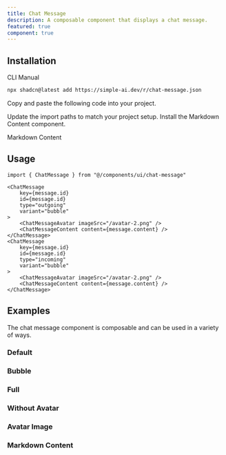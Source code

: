 ```yaml
---
title: Chat Message
description: A composable component that displays a chat message.
featured: true
component: true
---
```


<ComponentPreview name="chat-message-demo" description="A chat message" />

## Installation

<Tabs defaultValue="cli">

<TabsList>
  <TabsTrigger value="cli">CLI</TabsTrigger>
  <TabsTrigger value="manual">Manual</TabsTrigger>
</TabsList>
<TabsContent value="cli">

```bash
npx shadcn@latest add https://simple-ai.dev/r/chat-message.json
```

</TabsContent>

<TabsContent value="manual">

<Steps>

<Step>Copy and paste the following code into your project.</Step>

<ComponentSource name="chat-message" />

<Step>Update the import paths to match your project setup.</Step>
<Step>Install the Markdown Content component.</Step>

<Link href="/docs/components/markdown-content">Markdown Content</Link>

</Steps>

</TabsContent>

</Tabs>

## Usage

```tsx
import { ChatMessage } from "@/components/ui/chat-message"
```

```tsx
<ChatMessage
    key={message.id}
    id={message.id}
    type="outgoing"
    variant="bubble"
>
    <ChatMessageAvatar imageSrc="/avatar-2.png" />
    <ChatMessageContent content={message.content} />
</ChatMessage>
<ChatMessage
    key={message.id}
    id={message.id}
    type="incoming"
    variant="bubble"
>
    <ChatMessageAvatar imageSrc="/avatar-2.png" />
    <ChatMessageContent content={message.content} />
</ChatMessage>
```

## Examples

The chat message component is composable and can be used in a variety of ways.

### Default

<ComponentPreview name="chat-message-demo-default" description="A chat message" />

### Bubble

<ComponentPreview name="chat-message-demo-bubble" description="A chat message" />

### Full

<ComponentPreview name="chat-message-demo-full" description="A chat message" />

### Without Avatar

<ComponentPreview name="chat-message-demo-without-avatar" description="A chat message without an avatar" />

### Avatar Image

<ComponentPreview name="chat-message-demo-avatar-image" description="A chat message with an avatar image" />

### Markdown Content

<ComponentPreview name="chat-message-demo-markdown-content" description="A chat message with markdown content" />

